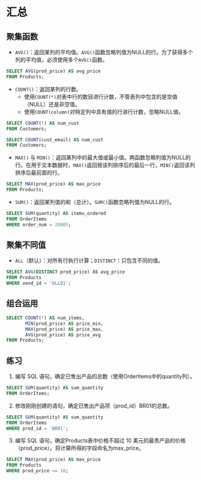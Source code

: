 # 汇总
## 聚集函数

- `AVG()`：返回某列的平均值。`AVG()`函数忽略列值为NULL的行。为了获得多个列的平均值，必须使用多个`AVG()`函数。

```sql
SELECT AVG(prod_price) AS avg_price
FROM Products;
```

- `COUNT()`：返回某列的行数。
  - 使用`COUNT(*)`对表中行的数目进行计数，不管表列中包含的是空值（NULL）还是非空值。
  - 使用`COUNT(column)`对特定列中具有值的行进行计数，忽略NULL值。

```sql
SELECT COUNT(*) AS num_cust
FROM Customers;
```

```sql
SELECT COUNT(cust_email) AS num_cust
FROM Customers;
```

- `MAX()` 与 `MIN()`：返回某列中的最大值或最小值。两函数忽略列值为NULL的行。在用于文本数据时，`MAX()`返回按该列排序后的最后一行，`MIN()`返回该列排序后最前面的行。

```sql
SELECT MAX(prod_price) AS max_price
FROM Products;
```

- `SUM()`：返回某列值的和（总计）。`SUM()`函数忽略列值为NULL的行。

```sql
SELECT SUM(quantity) AS items_ordered
FROM OrderItems
WHERE order_num = 20005;
```

## 聚集不同值

- `ALL`（默认）：对所有行执行计算；`DISTINCT`：只包含不同的值。

```sql
SELECT AVG(DISTINCT prod_price) AS avg_price
FROM Products
WHERE vend_id = 'DLL01';
```
## 组合运用
```sql
SELECT COUNT(*) AS num_items,
       MIN(prod_price) AS price_min,
       MAX(prod_price) AS price_max,
       AVG(prod_price) AS price_avg
FROM Products;
```

## 练习
1. 编写 SQL 语句，确定已售出产品的总数（使用OrderItems中的quantity列）。

```sql
SELECT SUM(quantity) AS sum_quantity
FROM OrderItems;
```

2. 修改刚刚创建的语句，确定已售出产品项（prod_id）BR01的总数。

```sql
SELECT SUM(quantity) AS sum_quantity
FROM OrderItems
WHERE prod_id = 'BR01';
```

3. 编写 SQL 语句，确定Products表中价格不超过 10 美元的最贵产品的价格（prod_price）。将计算所得的字段命名为max_price。

```sql
SELECT MAX(prod_price) AS max_price
FROM Products
WHERE prod_price <= 10;
```


